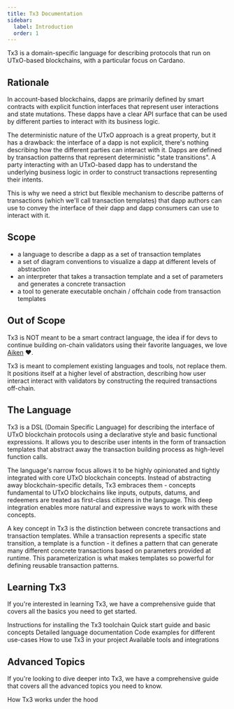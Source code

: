```yaml
---
title: Tx3 Documentation
sidebar:
  label: Introduction
  order: 1
---
```



Tx3 is a domain-specific language for describing protocols that run on UTxO-based blockchains, with a particular focus on Cardano.

## Rationale

In account-based blockchains, dapps are primarily defined by smart contracts with explicit function interfaces that represent user interactions and state mutations. These dapps have a clear API surface that can be used by different parties to interact with its business logic.

The deterministic nature of the UTxO approach is a great property, but it has a drawback: the interface of a dapp is not explicit, there's nothing describing how the different parties can interact with it. Dapps are defined by transaction patterns that represent deterministic "state transitions". A party interacting with an UTxO-based dapp has to understand the underlying business logic in order to construct transactions representing their intents.

This is why we need a strict but flexible mechanism to describe patterns of transactions (which we'll call transaction templates) that dapp authors can use to convey the interface of their dapp and dapp consumers can use to interact with it.

## Scope

- a language to describe a dapp as a set of transaction templates
- a set of diagram conventions to visualize a dapp at different levels of abstraction
- an interpreter that takes a transaction template and a set of parameters and generates a concrete transaction
- a tool to generate executable onchain / offchain code from transaction templates


## Out of Scope

Tx3 is NOT meant to be a smart contract language, the idea if for devs to continue building on-chain validators using their favorite languages, we love [Aiken](https://aiken-lang.org/) ♥️.

Tx3 is meant to complement existing languages and tools, not replace them. It positions itself at a higher level of abstraction, describing how user interact interact with validators by constructing the required transactions off-chain.

## The Language

Tx3 is a DSL (Domain Specific Language) for describing the interface of UTxO blockchain protocols using a declarative style and basic functional expressions. It allows you to describe user intents in the form of transaction templates that abstract away the transaction building process as high-level function calls.

The language's narrow focus allows it to be highly opinionated and tightly integrated with core UTxO blockchain concepts. Instead of abstracting away blockchain-specific details, Tx3 embraces them - concepts fundamental to UTxO blockchains like inputs, outputs, datums, and redeemers are treated as first-class citizens in the language. This deep integration enables more natural and expressive ways to work with these concepts.

A key concept in Tx3 is the distinction between concrete transactions and transaction templates. While a transaction represents a specific state transition, a template is a function - it defines a pattern that can generate many different concrete transactions based on parameters provided at runtime. This parameterization is what makes templates so powerful for defining reusable transaction patterns.

## Learning Tx3

If you're interested in learning Tx3, we have a comprehensive guide that covers all the basics you need to get started.

<CardGrid>
  <LinkCard title="Installation" href="/tx3/installation">Instructions for installing the Tx3 toolchain</LinkCard>
  <LinkCard title="Quick Start" href="/tx3/quick-start">Quick start guide and basic concepts</LinkCard>
  <LinkCard title="The Tx3 Language" href="/tx3/language">Detailed language documentation</LinkCard>
  <LinkCard title="Example Catalog" href="/tx3/examples">Code examples for different use-cases</LinkCard>
  <LinkCard title="Integration Guide" href="/tx3/integration">How to use Tx3 in your project</LinkCard>
  <LinkCard title="Tool Ecosystem" href="/tx3/tooling">Available tools and integrations</LinkCard>
</CardGrid>


## Advanced Topics

If you're looking to dive deeper into Tx3, we have a comprehensive guide that covers all the advanced topics you need to know.

<CardGrid>
  <LinkCard title="Architecture & Internals" href="/tx3/architecture">How Tx3 works under the hood</LinkCard>
</CardGrid>